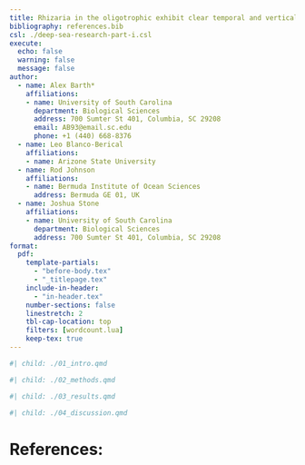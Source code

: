 ```yaml
---
title: Rhizaria in the oligotrophic exhibit clear temporal and vertical variability.
bibliography: references.bib
csl: ./deep-sea-research-part-i.csl
execute:
  echo: false
  warning: false
  message: false
author:
  - name: Alex Barth*
    affiliations:
    - name: University of South Carolina
      department: Biological Sciences
      address: 700 Sumter St 401, Columbia, SC 29208
      email: AB93@email.sc.edu
      phone: +1 (440) 668-8376
  - name: Leo Blanco-Berical
    affiliations:
    - name: Arizone State University
  - name: Rod Johnson
    affiliations: 
    - name: Bermuda Institute of Ocean Sciences
      address: Bermuda GE 01, UK
  - name: Joshua Stone
    affiliations:
    - name: University of South Carolina
      department: Biological Sciences
      address: 700 Sumter St 401, Columbia, SC 29208
format:
  pdf:
    template-partials:
      - "before-body.tex"
      - "_titlepage.tex"
    include-in-header:
      - "in-header.tex"
    number-sections: false
    linestretch: 2
    tbl-cap-location: top
    filters: [wordcount.lua]
    keep-tex: true
---
```




```r
#| child: ./01_intro.qmd
```

```r
#| child: ./02_methods.qmd
```

```r
#| child: ./03_results.qmd
```

```r
#| child: ./04_discussion.qmd
```


# References:
:::{#refs}
:::
